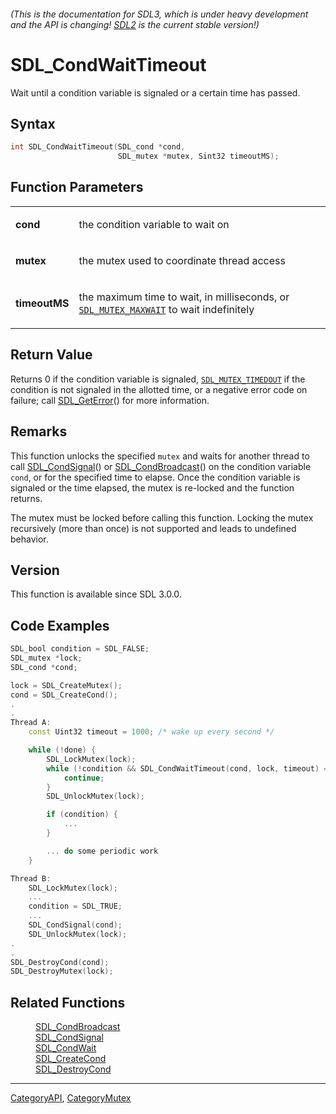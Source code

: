 ====== (This is the documentation for SDL3, which is under heavy development and the API is changing! [https://wiki.libsdl.org/SDL2/ SDL2] is the current stable version!) ======
= SDL_CondWaitTimeout =

Wait until a condition variable is signaled or a certain time has passed.

== Syntax ==

<syntaxhighlight lang='c'>
int SDL_CondWaitTimeout(SDL_cond *cond,
                        SDL_mutex *mutex, Sint32 timeoutMS);
</syntaxhighlight>

== Function Parameters ==

{|
|'''cond'''
|the condition variable to wait on
|-
|'''mutex'''
|the mutex used to coordinate thread access
|-
|'''timeoutMS'''
|the maximum time to wait, in milliseconds, or <code>[[SDL_MUTEX_MAXWAIT]]</code> to wait indefinitely
|}

== Return Value ==

Returns 0 if the condition variable is signaled,
<code>[[SDL_MUTEX_TIMEDOUT]]</code> if the condition is not signaled in the
allotted time, or a negative error code on failure; call [[SDL_GetError]]()
for more information.

== Remarks ==

This function unlocks the specified <code>mutex</code> and waits for
another thread to call [[SDL_CondSignal]]() or [[SDL_CondBroadcast]]() on
the condition variable <code>cond</code>, or for the specified time to
elapse. Once the condition variable is signaled or the time elapsed, the
mutex is re-locked and the function returns.

The mutex must be locked before calling this function. Locking the mutex
recursively (more than once) is not supported and leads to undefined
behavior.

== Version ==

This function is available since SDL 3.0.0.

== Code Examples ==

<syntaxhighlight lang='c++'>
SDL_bool condition = SDL_FALSE;
SDL_mutex *lock;
SDL_cond *cond;

lock = SDL_CreateMutex();
cond = SDL_CreateCond();
.
.
Thread A:
    const Uint32 timeout = 1000; /* wake up every second */

    while (!done) {
        SDL_LockMutex(lock);
        while (!condition && SDL_CondWaitTimeout(cond, lock, timeout) == 0) {
            continue;
        }
        SDL_UnlockMutex(lock);

        if (condition) {
            ...
        }

        ... do some periodic work
    }

Thread B:
    SDL_LockMutex(lock);
    ...
    condition = SDL_TRUE;
    ...
    SDL_CondSignal(cond);
    SDL_UnlockMutex(lock);
.
.
SDL_DestroyCond(cond);
SDL_DestroyMutex(lock);
</syntaxhighlight>

== Related Functions ==

:[[SDL_CondBroadcast]]
:[[SDL_CondSignal]]
:[[SDL_CondWait]]
:[[SDL_CreateCond]]
:[[SDL_DestroyCond]]

----
[[CategoryAPI]], [[CategoryMutex]]


